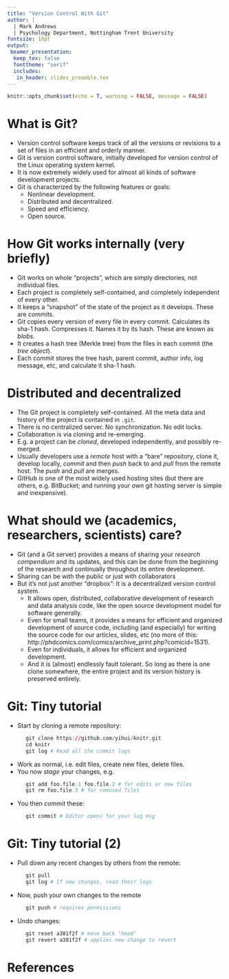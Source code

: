 ```yaml
---
title: "Version Control With Git"
author: |
  | Mark Andrews
  | Psychology Department, Nottingham Trent University
fontsize: 10pt
output:
 beamer_presentation:
  keep_tex: false
  fonttheme: "serif"
  includes:
   in_header: slides_preamble.tex
---
```


```r
knitr::opts_chunk$set(echo = T, warning = FALSE, message = FALSE)
```

# What is Git?

* Version control software keeps track of all the versions or revisions to a set of files in an efficient and orderly manner. 
* Git is version control software, initially developed for version control of the Linux operating system kernel.
* It is now extremely widely used for almost all kinds of software development projects. 
* Git is characterized by the following features or goals:
  * Nonlinear development. 
  * Distributed and decentralized. 
  * Speed and efficiency.
  * Open source.

# How Git works internally (very briefly)

* Git works on whole "projects", which are simply directories, not individual files.
* Each project is completely self-contained, and completely independent of every other. 
* It keeps a "snapshot" of the state of the project as it develops. These are *commits*.
* Git copies every version of every file in every commit. Calculates its sha-1 hash. Compresses it. Names it by its hash. These are known as *blobs*. 
* It creates a hash tree (Merkle tree) from the files in each commit (the *tree object*). 
* Each commit stores the tree hash, parent commit, author info, log message, etc, and calculate it sha-1 hash.

# Distributed and decentralized

* The Git project is completely self-contained. All the meta data and history of the project is contained in `.git`.
* There is no centralized server. No synchronization. No edit locks. 
* Collaboration is via cloning and re-emerging.
* E.g. a project can be *cloned*, developed independently, and possibly re-merged. 
* Usually developers use a *remote* host with a "bare" repository, clone it, develop locally, *commit* and then *push* back to and *pull* from the remote host. The *push* and *pull* are merges.
* GitHub is one of the most widely used hosting sites (but there are others, e.g. BitBucket; and running your own git hosting server is simple and inexpensive).

# What should we (academics, researchers, scientists) care?

* Git (and a Git server) provides a means of sharing your *research compendium* and its updates, and this can be done from the beginning of the research and continually throughout its entire development.
* Sharing can be with the public or just with collaborators
* But it's not just another "dropbox": It is a decentralized version control system. 
  * It allows open, distributed, collaborative development of research and data analysis code, like the open source development model for software generally.
  * Even for small teams, it provides a means for efficient and organized development of source code, including (and especially) for writing the source code for our articles, slides, etc (no more of this: http://phdcomics.com/comics/archive_print.php?comicid=1531). 
  * Even for individuals, it allows for efficient and organized development.
  * And it is (almost) endlessly fault tolerant. So long as there is one clone somewhere, the entire project and its version history is preserved entirely.

# Git: Tiny tutorial

- Start by cloning a remote repository:
```r
      git clone https://github.com/yihui/knitr.git
      cd knitr
      git log # Read all the commit logs
```
- Work as normal, i.e. edit files, create new files, delete files. 
- You now *stage* your changes, e.g.
```r
      git add foo.file.1 foo.file.2 # for edits or new files
      git rm foo.file.3 # for removed files
```
- You then *commit* these:
```r
      git commit # Editor opens for your log msg
```


# Git: Tiny tutorial (2)

- Pull down any recent changes by others from the remote:
```r
      git pull
      git log # If new changes, read their logs
```
- Now, push your own changes to the remote
```r
      git push # requires permissions
```

- Undo changes:
```r
      git reset a381f2f # move back "head"
      git revert a381f2f # applies new change to revert 
```


# References
